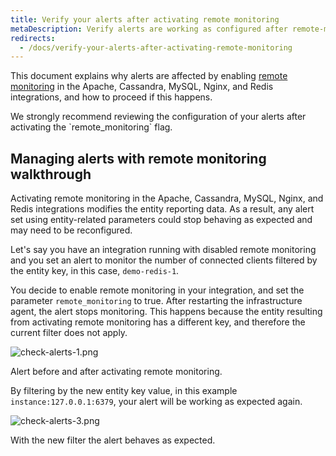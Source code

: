```yaml
---
title: Verify your alerts after activating remote monitoring
metaDescription: Verify alerts are working as configured after remote-monitoring is activated
redirects:
  - /docs/verify-your-alerts-after-activating-remote-monitoring
---
```


This document explains why alerts are affected by enabling [remote monitoring](https://docs.newrelic.com/docs/remote-monitoring-host-legacy-integrations) in the Apache, Cassandra, MySQL, Nginx, and Redis integrations, and how to proceed if this happens.

<Callout variant="important">
  We strongly recommend reviewing the configuration of your alerts after activating the `remote_monitoring` flag.
</Callout>

## Managing alerts with remote monitoring walkthrough

Activating remote monitoring in the Apache, Cassandra, MySQL, Nginx, and Redis integrations modifies the entity reporting data. As a result, any alert set using entity-related parameters could stop behaving as expected and may need to be reconfigured.

Let's say you have an integration running with disabled remote monitoring and you set an alert to monitor the number of connected clients filtered by the entity key, in this case, `demo-redis-1`.

You decide to enable remote monitoring in your integration, and set the parameter `remote_monitoring` to true. After restarting the infrastructure agent, the alert stops monitoring. This happens because the entity resulting from activating remote monitoring has a different key, and therefore the current filter does not apply.

![check-alerts-1.png](./images/check-alerts-1.png "check alerts work after remote monitoring 1")

<figcaption>
  Alert before and after activating remote monitoring.
</figcaption>

By filtering by the new entity key value, in this example `instance:127.0.0.1:6379`, your alert will be working as expected again.

![check-alerts-3.png](./images/check-alerts-3.png "check alerts work after remote monitoring 3")

<figcaption>
  With the new filter the alert behaves as expected.
</figcaption>
